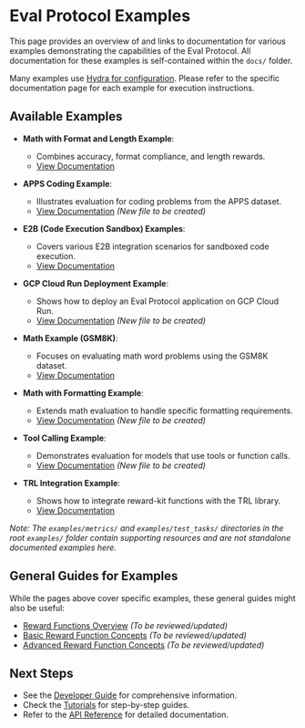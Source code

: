 # Eval Protocol Examples

This page provides an overview of and links to documentation for various examples demonstrating the capabilities of the Eval Protocol. All documentation for these examples is self-contained within the `docs/` folder.

Many examples use [Hydra for configuration](./../developer_guide/hydra_configuration.mdx). Please refer to the specific documentation page for each example for execution instructions.

## Available Examples

*   **Math with Format and Length Example**:
    *   Combines accuracy, format compliance, and length rewards.
    *   [View Documentation](./math_with_format_and_length_example.mdx)

*   **APPS Coding Example**:
    *   Illustrates evaluation for coding problems from the APPS dataset.
    *   [View Documentation](./apps_coding_example.mdx) *(New file to be created)*

*   **E2B (Code Execution Sandbox) Examples**:
    *   Covers various E2B integration scenarios for sandboxed code execution.
    *   [View Documentation](./e2b/e2b_code_execution_overview.mdx)

*   **GCP Cloud Run Deployment Example**:
    *   Shows how to deploy an Eval Protocol application on GCP Cloud Run.
    *   [View Documentation](./gcp_cloud_run_deployment_example.mdx) *(New file to be created)*

*   **Math Example (GSM8K)**:
    *   Focuses on evaluating math word problems using the GSM8K dataset.
    *   [View Documentation](./advanced_examples/math_evaluation.mdx)

*   **Math with Formatting Example**:
    *   Extends math evaluation to handle specific formatting requirements.
    *   [View Documentation](./math_with_formatting_example.mdx) *(New file to be created)*

*   **Tool Calling Example**:
    *   Demonstrates evaluation for models that use tools or function calls.
    *   [View Documentation](./tool_calling_example.mdx) *(New file to be created)*

*   **TRL Integration Example**:
    *   Shows how to integrate reward-kit functions with the TRL library.
    *   [View Documentation](../integrations/trl_integration_overview.mdx)

*Note: The `examples/metrics/` and `examples/test_tasks/` directories in the root `examples/` folder contain supporting resources and are not standalone documented examples here.*

## General Guides for Examples

While the pages above cover specific examples, these general guides might also be useful:

*   [Reward Functions Overview](./basic_examples/reward_functions_overview.mdx) *(To be reviewed/updated)*
*   [Basic Reward Function Concepts](./basic_examples/basic_reward_function.mdx) *(To be reviewed/updated)*
*   [Advanced Reward Function Concepts](./advanced_examples/advanced_reward_functions.mdx) *(To be reviewed/updated)*

## Next Steps

- See the [Developer Guide](../developer_guide/getting_started.md) for comprehensive information.
- Check the [Tutorials](../tutorials/) for step-by-step guides.
- Refer to the [API Reference](../api_reference/api_overview.mdx) for detailed documentation.
